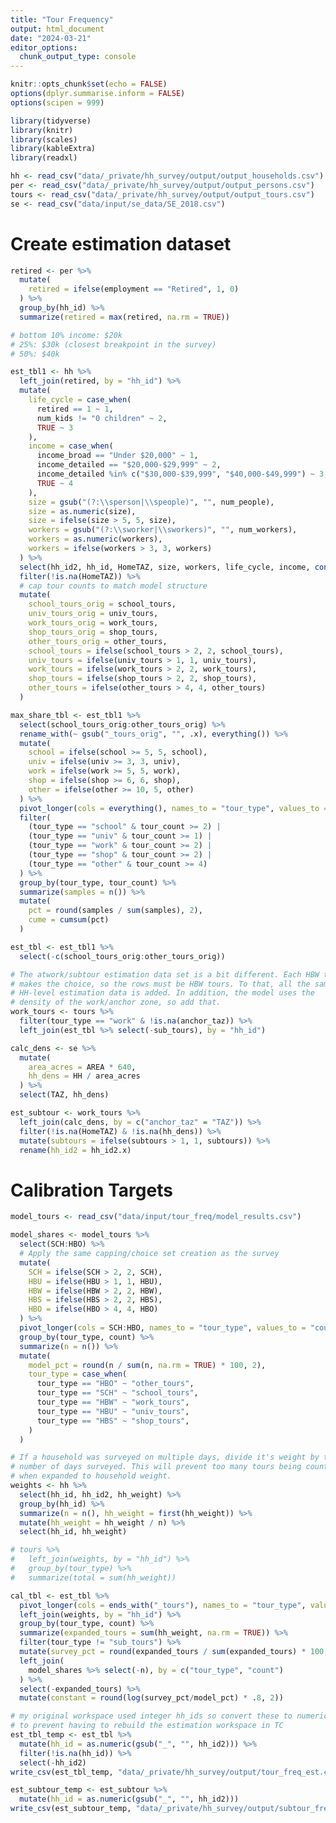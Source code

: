 ```yaml
---
title: "Tour Frequency"
output: html_document
date: "2024-03-21"
editor_options: 
  chunk_output_type: console
---
```


```r
knitr::opts_chunk$set(echo = FALSE)
options(dplyr.summarise.inform = FALSE)
options(scipen = 999)

library(tidyverse)
library(knitr)
library(scales)
library(kableExtra)
library(readxl)
```

```r
hh <- read_csv("data/_private/hh_survey/output/output_households.csv")
per <- read_csv("data/_private/hh_survey/output/output_persons.csv")
tours <- read_csv("data/_private/hh_survey/output/output_tours.csv")
se <- read_csv("data/input/se_data/SE_2018.csv")
```

# Create estimation dataset

```r
retired <- per %>%
  mutate(
    retired = ifelse(employment == "Retired", 1, 0)
  ) %>%
  group_by(hh_id) %>%
  summarize(retired = max(retired, na.rm = TRUE))

# bottom 10% income: $20k
# 25%: $30k (closest breakpoint in the survey)
# 50%: $40k

est_tbl1 <- hh %>%
  left_join(retired, by = "hh_id") %>%
  mutate(
    life_cycle = case_when(
      retired == 1 ~ 1,
      num_kids != "0 children" ~ 2,
      TRUE ~ 3
    ),
    income = case_when(
      income_broad == "Under $20,000" ~ 1,
      income_detailed == "$20,000-$29,999" ~ 2,
      income_detailed %in% c("$30,000-$39,999", "$40,000-$49,999") ~ 3,
      TRUE ~ 4
    ),
    size = gsub("(?:\\sperson|\\speople)", "", num_people),
    size = as.numeric(size),
    size = ifelse(size > 5, 5, size),
    workers = gsub("(?:\\sworker|\\sworkers)", "", num_workers),
    workers = as.numeric(workers),
    workers = ifelse(workers > 3, 3, workers)
  ) %>%
  select(hh_id2, hh_id, HomeTAZ, size, workers, life_cycle, income, contains("_tours")) %>%
  filter(!is.na(HomeTAZ)) %>%
  # cap tour counts to match model structure
  mutate(
    school_tours_orig = school_tours,
    univ_tours_orig = univ_tours,
    work_tours_orig = work_tours,
    shop_tours_orig = shop_tours,
    other_tours_orig = other_tours,
    school_tours = ifelse(school_tours > 2, 2, school_tours),
    univ_tours = ifelse(univ_tours > 1, 1, univ_tours),
    work_tours = ifelse(work_tours > 2, 2, work_tours),
    shop_tours = ifelse(shop_tours > 2, 2, shop_tours),
    other_tours = ifelse(other_tours > 4, 4, other_tours)
  )

max_share_tbl <- est_tbl1 %>%
  select(school_tours_orig:other_tours_orig) %>%
  rename_with(~ gsub("_tours_orig", "", .x), everything()) %>%
  mutate(
    school = ifelse(school >= 5, 5, school),
    univ = ifelse(univ >= 3, 3, univ),
    work = ifelse(work >= 5, 5, work),
    shop = ifelse(shop >= 6, 6, shop),
    other = ifelse(other >= 10, 5, other)
  ) %>%
  pivot_longer(cols = everything(), names_to = "tour_type", values_to = "tour_count") %>%
  filter(
    (tour_type == "school" & tour_count >= 2) |
    (tour_type == "univ" & tour_count >= 1) |
    (tour_type == "work" & tour_count >= 2) |
    (tour_type == "shop" & tour_count >= 2) |
    (tour_type == "other" & tour_count >= 4)
  ) %>%
  group_by(tour_type, tour_count) %>%
  summarize(samples = n()) %>%
  mutate(
    pct = round(samples / sum(samples), 2),
    cume = cumsum(pct)
  )

est_tbl <- est_tbl1 %>%
  select(-c(school_tours_orig:other_tours_orig))

# The atwork/subtour estimation data set is a bit different. Each HBW tour
# makes the choice, so the rows must be HBW tours. To that, all the same
# HH-level estimation data is added. In addition, the model uses the
# density of the work/anchor zone, so add that.
work_tours <- tours %>%
  filter(tour_type == "work" & !is.na(anchor_taz)) %>%
  left_join(est_tbl %>% select(-sub_tours), by = "hh_id")

calc_dens <- se %>%
  mutate(
    area_acres = AREA * 640,
    hh_dens = HH / area_acres
  ) %>%
  select(TAZ, hh_dens)

est_subtour <- work_tours %>%
  left_join(calc_dens, by = c("anchor_taz" = "TAZ")) %>%
  filter(!is.na(HomeTAZ) & !is.na(hh_dens)) %>%
  mutate(subtours = ifelse(subtours > 1, 1, subtours)) %>%
  rename(hh_id2 = hh_id2.x)
```

# Calibration Targets

```r
model_tours <- read_csv("data/input/tour_freq/model_results.csv")

model_shares <- model_tours %>%
  select(SCH:HBO) %>%
  # Apply the same capping/choice set creation as the survey
  mutate(
    SCH = ifelse(SCH > 2, 2, SCH),
    HBU = ifelse(HBU > 1, 1, HBU),
    HBW = ifelse(HBW > 2, 2, HBW),
    HBS = ifelse(HBS > 2, 2, HBS),
    HBO = ifelse(HBO > 4, 4, HBO)
  ) %>%
  pivot_longer(cols = SCH:HBO, names_to = "tour_type", values_to = "count") %>%
  group_by(tour_type, count) %>%
  summarize(n = n()) %>%
  mutate(
    model_pct = round(n / sum(n, na.rm = TRUE) * 100, 2),
    tour_type = case_when(
      tour_type == "HBO" ~ "other_tours",
      tour_type == "SCH" ~ "school_tours",
      tour_type == "HBW" ~ "work_tours",
      tour_type == "HBU" ~ "univ_tours",
      tour_type == "HBS" ~ "shop_tours",
    )
  )
```


```r
# If a household was surveyed on multiple days, divide it's weight by the
# number of days surveyed. This will prevent too many tours being counted
# when expanded to household weight.
weights <- hh %>%
  select(hh_id, hh_id2, hh_weight) %>%
  group_by(hh_id) %>%
  summarize(n = n(), hh_weight = first(hh_weight)) %>%
  mutate(hh_weight = hh_weight / n) %>%
  select(hh_id, hh_weight)

# tours %>%
#   left_join(weights, by = "hh_id") %>%
#   group_by(tour_type) %>%
#   summarize(total = sum(hh_weight))

cal_tbl <- est_tbl %>%
  pivot_longer(cols = ends_with("_tours"), names_to = "tour_type", values_to = "count") %>%
  left_join(weights, by = "hh_id") %>%
  group_by(tour_type, count) %>%
  summarize(expanded_tours = sum(hh_weight, na.rm = TRUE)) %>%
  filter(tour_type != "sub_tours") %>%
  mutate(survey_pct = round(expanded_tours / sum(expanded_tours) * 100, 1)) %>%
  left_join(
    model_shares %>% select(-n), by = c("tour_type", "count")
  ) %>%
  select(-expanded_tours) %>%
  mutate(constant = round(log(survey_pct/model_pct) * .8, 2))
```


```r
# my original workspace used integer hh_ids so convert these to numerics
# to prevent having to rebuild the estimation workspace in TC
est_tbl_temp <- est_tbl %>%
  mutate(hh_id = as.numeric(gsub("_", "", hh_id2))) %>%
  filter(!is.na(hh_id)) %>%
  select(-hh_id2)
write_csv(est_tbl_temp, "data/_private/hh_survey/output/tour_freq_est.csv", na = "")

est_subtour_temp <- est_subtour %>%
  mutate(hh_id = as.numeric(gsub("_", "", hh_id2)))
write_csv(est_subtour_temp, "data/_private/hh_survey/output/subtour_freq_est.csv", na = "")
```


